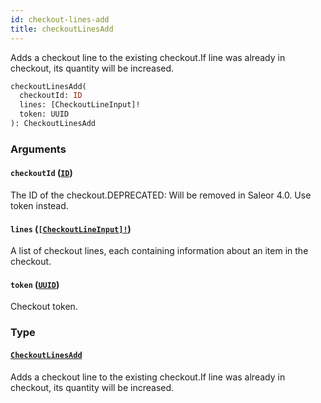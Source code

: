 ```yaml
---
id: checkout-lines-add
title: checkoutLinesAdd
---
```


Adds a checkout line to the existing checkout.If line was already in checkout, its quantity will be increased.

```graphql
checkoutLinesAdd(
  checkoutId: ID
  lines: [CheckoutLineInput]!
  token: UUID
): CheckoutLinesAdd

```

### Arguments

#### `checkoutId` ([`ID`](../../../developer/api-reference/scalars/id))

The ID of the checkout.DEPRECATED: Will be removed in Saleor 4.0. Use token instead.

#### `lines` ([`[CheckoutLineInput]!`](../../../developer/api-reference/inputs/checkout-line-input))

A list of checkout lines, each containing information about an item in the checkout.

#### `token` ([`UUID`](../../../developer/api-reference/scalars/uuid))

Checkout token.

### Type

#### [`CheckoutLinesAdd`](../../../developer/api-reference/objects/checkout-lines-add)

Adds a checkout line to the existing checkout.If line was already in checkout, its quantity will be increased.
